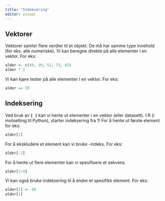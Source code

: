 ```yaml
---
title: "Indeksering"
editor: visual
---
```


## Vektorer

Vektorer samler flere verdier til et objekt. De må har samme type innehold (for eks. alle numeriske). Vi kan beregne direkte på alle elementer i en vektor. For eks:

```r
alder <- c(49, 39, 51, 73, 41)
alder * 2
```

Vi kan kjøre tester på alle elementer i en vektor. For eks:

```r
alder == 39
```

## Indeksering

Ved bruk av **`[ ]`** kan vi hente ut elementer i en vektor (eller datasett). I R (i motsetting til Python), starter indeksering fra 1! For å hente ut første element for eks:

```r
alder[1]
```

For å ekskludere et element kan vi bruke -indeks. For eks:

```r
alder[-1]
```

For å hente ut flere elementer kan vi spesifisere et sekvens

```r
alder[1:4]
```

Vi kan også bruke indeksering til å endre et spesifikk element. For eks:

```r
alder[1] <- 48
alder[1]
```
